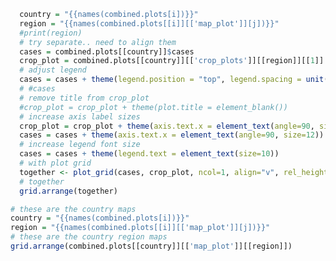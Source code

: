 
```r
  country = "{{names(combined.plots[i])}}"
  region = "{{names(combined.plots[[i]][['map_plot']][j])}}"
  #print(region)
  # try separate.. need to align them
  cases = combined.plots[[country]]$cases
  crop_plot = combined.plots[[country]][['crop_plots']][[region]][[1]]
  # adjust legend
  cases = cases + theme(legend.position = "top", legend.spacing = unit(0.5, 'cm'), legend.key.width = unit(0.4, "cm")) + guides(color=guide_legend(nrow=4)) # ,label.position = "bottom"
  # #cases
  # remove title from crop_plot
  #crop_plot = crop_plot + theme(plot.title = element_blank())
  # increase axis label sizes
  crop_plot = crop_plot + theme(axis.text.x = element_text(angle=90, size=12))
  cases = cases + theme(axis.text.x = element_text(angle=90, size=12))
  # increase legend font size
  cases = cases + theme(legend.text = element_text(size=10))
  # with plot grid
  together <- plot_grid(cases, crop_plot, ncol=1, align="v", rel_heights = c(3, 1.5))
  # together
  grid.arrange(together)
```

```r
# these are the country maps
country = "{{names(combined.plots[i])}}"
region = "{{names(combined.plots[[i]][['map_plot']][j])}}"
# these are the country region maps
grid.arrange(combined.plots[[country]][['map_plot']][[region]])
```
